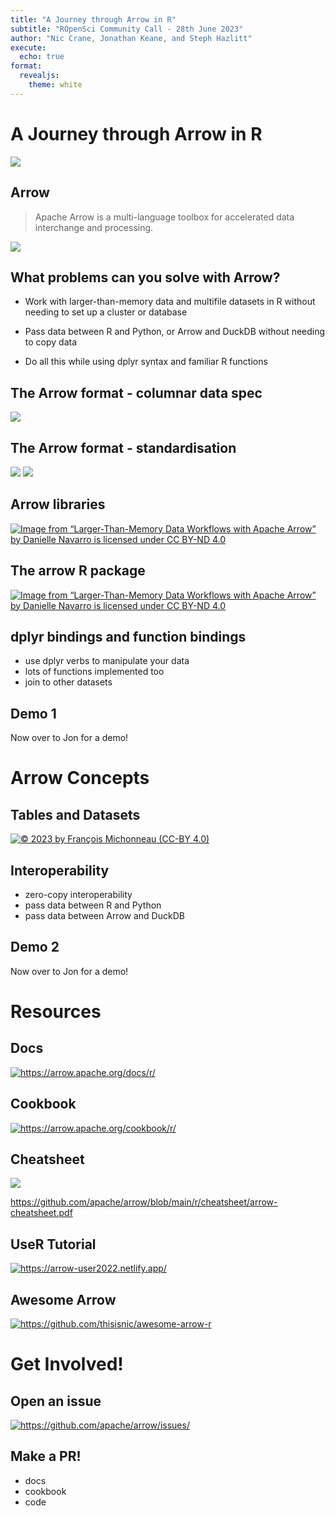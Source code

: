 ```yaml
---
title: "A Journey through Arrow in R"
subtitle: "ROpenSci Community Call - 28th June 2023"
author: "Nic Crane, Jonathan Keane, and Steph Hazlitt"
execute:
  echo: true
format: 
  revealjs:
    theme: white
---
```


# A Journey through Arrow in R

![](https://github.com/djnavarro/arrow-user2022/blob/main/img/arrow-hex-dark.png?raw=true){fig-align="center"}

## Arrow


> Apache Arrow is a multi-language toolbox for accelerated data interchange and processing.

![](https://github.com/djnavarro/arrow-user2022/blob/main/img/arrow-hex-dark.png?raw=true){fig-align="center"}



## What problems can you solve with Arrow?

-   Work with larger-than-memory data and multifile datasets in R without needing to set up a cluster or database

-   Pass data between R and Python, or Arrow and DuckDB without needing to copy data

-   Do all this while using dplyr syntax and familiar R functions

## The Arrow format - columnar data spec

![](https://arrow.apache.org/img/simd.png)

## The Arrow format - standardisation

![](https://arrow.apache.org/img/copy.png)
![](https://arrow.apache.org/img/shared.png)

## Arrow libraries

[![Image from "Larger-Than-Memory Data Workflows with Apache Arrow" by Danielle Navarro is licensed under CC BY-ND 4.0](https://github.com/djnavarro/arrow-user2022/blob/main/img/arrow-libraries-structure.png?raw=true)](https://arrow-user2022.netlify.app/)

## The arrow R package

[![Image from "Larger-Than-Memory Data Workflows with Apache Arrow" by Danielle Navarro is licensed under CC BY-ND 4.0](https://github.com/djnavarro/arrow-user2022/blob/main/img/dplyr-backend.png?raw=true)](https://arrow-user2022.netlify.app/)

## dplyr bindings and function bindings

* use dplyr verbs to manipulate your data
* lots of functions implemented too
* join to other datasets

## Demo 1

Now over to Jon for a demo!

# Arrow Concepts

## Tables and Datasets

[![© 2023 by François Michonneau (CC-BY 4.0)](https://francoismichonneau.net/images/2022-09-decision-map.webp)](https://francoismichonneau.net/2022/10/import-big-csv/)

```{=html}
<!-- 
Tables - in-memory
        Datasets - points to files, without pulling in yet
-->
```

## Interoperability

* zero-copy interoperability
* pass data between R and Python
* pass data between Arrow and DuckDB

## Demo 2

Now over to Jon for a demo!

# Resources

## Docs

[![https://arrow.apache.org/docs/r/](images/docs.png)](https://arrow.apache.org/docs/r/)

## Cookbook

[![https://arrow.apache.org/cookbook/r/](images/cookbook.png)](https://arrow.apache.org/cookbook/r/)

## Cheatsheet

[![](https://arrow.apache.org/img/20220427-arrow-r-cheatsheet-thumbnail.png)](https://github.com/apache/arrow/blob/master/r/cheatsheet/arrow-cheatsheet.pdf)

<https://github.com/apache/arrow/blob/main/r/cheatsheet/arrow-cheatsheet.pdf>

```{=html}
<!-- 
The Arrow for R cheatsheet is intended to be an easy-to-scan introduction to the Arrow R package and Arrow data structures, with getting started sections on some of the package’s main functionality. The cheatsheet includes introductory snippets on using Arrow to read and work with larger-than-memory multi-file data sets, sending and receiving data with Flight, reading data from cloud storage without downloading the data first, and more. The Arrow for R cheatsheet also directs users to the full Arrow for R package documentation and articles and the Arrow Cookbook, both full of code examples and recipes to support users build their Arrow-based data workflows. Finally, the cheatsheet debuts one of the first uses of the hot-off-the-presses Arrow hex sticker, recently made available as part of the Apache Arrow visual identity guidance.
-->
```
## UseR Tutorial

[![https://arrow-user2022.netlify.app/](images/usertutorial.png)](https://arrow-user2022.netlify.app/)

<!-- Also mention mini taxi dataset -->

## Awesome Arrow

[![https://github.com/thisisnic/awesome-arrow-r](images/awesomearrow.png)](https://github.com/thisisnic/awesome-arrow-r)

# Get Involved!

## Open an issue

[![https://github.com/apache/arrow/issues/](images/issues.png)](https://github.com/apache/arrow/issues/)

## Make a PR!

-   docs
-   cookbook
-   code
